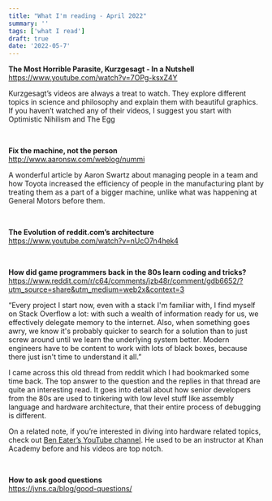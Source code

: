 ```yaml
---
title: "What I'm reading - April 2022"
summary: ''
tags: ['what I read']
draft: true
date: '2022-05-7'
---
```


**The Most Horrible Parasite, Kurzgesagt - In a Nutshell**<br/>
https://www.youtube.com/watch?v=7OPg-ksxZ4Y

Kurzgesagt’s videos are always a treat to watch. They explore different topics in science and philosophy and explain them with beautiful graphics. If you haven’t watched any of their videos, I suggest you start with Optimistic Nihilism and The Egg

<br />

**Fix the machine, not the person**<br/>
http://www.aaronsw.com/weblog/nummi

A wonderful article by Aaron Swartz about managing people in a team and how Toyota increased the efficiency of people in the manufacturing plant by treating them as a part of a bigger machine, unlike what was happening at General Motors before them.

<br />

**The Evolution of reddit.com’s architecture**<br/>
https://www.youtube.com/watch?v=nUcO7n4hek4

<br />

**How did game programmers back in the 80s learn coding and tricks?**<br/>
https://www.reddit.com/r/c64/comments/jzb48r/comment/gdb6652/?utm_source=share&utm_medium=web2x&context=3

“Every project I start now, even with a stack I'm familiar with, I find myself on Stack Overflow a lot: with such a wealth of information ready for us, we effectively delegate memory to the internet. Also, when something goes awry, we know it's probably quicker to search for a solution than to just screw around until we learn the underlying system better. Modern engineers have to be content to work with lots of black boxes, because there just isn't time to understand it all.”

I came across this old thread from reddit which I had bookmarked some time back. The top answer to the question and the replies in that thread are quite an interesting read. It goes into detail about how senior developers from the 80s are used to tinkering with low level stuff like assembly language and hardware architecture, that their entire process of debugging is different.

On a related note, if you’re interested in diving into hardware related topics, check out [Ben Eater’s YouTube channel](https://www.youtube.com/c/beneater). He used to be an instructor at Khan Academy before and his videos are top notch.

<br />

**How to ask good questions**<br/>
https://jvns.ca/blog/good-questions/

<br />
